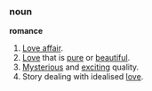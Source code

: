 ===noun===
'''romance'''

#[[Love affair]].
#[[Love]] that is [[pure]] or [[beautiful]].
#[[Mysterious]] and [[exciting]] quality.
#Story dealing with idealised [[love]].